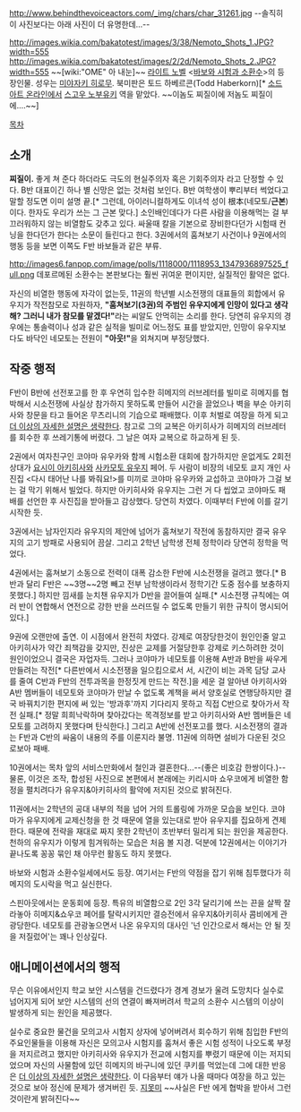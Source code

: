 http://www.behindthevoiceactors.com/_img/chars/char_31261.jpg
--솔직히 이 사진보다는 아래 사진이 더 유명한데...--

http://images.wikia.com/bakatotest/images/3/38/Nemoto_Shots_1.JPG?width=555
http://images.wikia.com/bakatotest/images/2/2d/Nemoto_Shots_2.JPG?width=555
~~[wiki:"OME" 아 내눈]~~
[[라이트 노벨]] <[[바보와 시험과 소환수]]>의 등장인물. 성우는 [[미야자키 히로무]]. 북미판은 토드 하베르콘(Todd Haberkorn)[* [[소드 아트 온라인]]에서 [[스고우 노부유키]] 역을 맡았다. ~~이놈도 찌질이에 저놈도 찌질이에....~~]

[[목차]]

== 소개 ==

'''찌질이.''' 좋게 쳐 준다 하더라도 극도의 현실주의자 혹은 기회주의자 라고 단정할 수 있다. 
B반 대표이긴 하나 별 신망은 없는 것처럼 보인다. B반 여학생이 뿌리부터 썩었다고 말할 정도면 이미 설명 끝.[* 그런데, 아이러니컬하게도 이녀석 성이 根本(네모토/'''근본''')이다. 한자도 우리가 쓰는 그 근본 맞다.] 소인배인데다가 다른 사람을 이용해먹는 걸 부끄러워하지 않는 비열함도 갖추고 있다. 싸울때 칼을 기본으로 장비한다던가 시험때 컨닝을 한다던가 한다는 소문이 들린다고 한다. 3권에서의 훔쳐보기 사건이나 9권에서의 행동 등을 보면 이쪽도 F반 바보들과 같은 부류.

http://images6.fanpop.com/image/polls/1118000/1118953_1347936897525_full.png
데포르메된 소환수는 본판보다는 훨씬 귀여운 편이지만, 실질적인 활약은 없다.

자신의 비열한 행동에 자각이 없는듯, 11권의 학년별 시소전쟁의 대표들의 회합에서 유우지가 작전참모로 자원하자, '''"훔쳐보기(3권)의 주범인 유우지에게 인망이 있다고 생각해? 그러니 내가 참모를 맡겠다!"'''라는 씨알도 안먹히는 소리를 한다. 당연히 유우지의 경우에는 통솔력이나 성과 같은 실적을 빌미로 어느정도 표를 받았지만, 인망이 유우지보다도 바닥인 네모토는 전원이 '''"아웃!"'''을 외쳐지며 부정당했다.
== 작중 행적 ==

F반이 B반에 선전포고를 한 후 우연히 입수한 히메지의 러브레터를 빌미로 히메지를 협박해서 시소전쟁에 사실상 참가하지 못하도록 만들어 시간을 끌었으나 벽을 부순 아키히사와 창문을 타고 들어온 무츠리니의 기습으로 패배했다. 이후 처벌로 여장을 하게 되고 [[더 이상의 자세한 설명은 생략한다]]. 참고로 그의 교복은 아키히사가 히메지의 러브레터를 회수한 후 쓰레기통에 버렸다. 그 날은 여자 교복으로 하교하게 된 듯.

2권에서 여자친구인 코야마 유우카와 함께 시험소환 대회에 참가하지만 운없게도 2회전 상대가 [[요시이 아키히사]]와 [[사카모토 유우지]] 페어. 두 사람이 비장의 네모토 쿄지 개인 사진집 <다시 태어난 나를 봐줘요!>를 미끼로 코야마 유우카와 교섭하고 코야마가 그걸 보는 걸 막기 위해서 빌었다. 하지만 아키히사와 유우지는 그런 거 다 씹었고 코야마도 패배를 선언한 후 사진집을 받아들고 감상했다. 당연히 차였다. 이때부터 F반에 이를 갈기 시작한 듯.

3권에서는 남자인지라 유우지의 제안에 넘어가 훔쳐보기 작전에 동참하지만 결국 유우지의 고기 방패로 사용되어 끔살. 그리고 2학년 남학생 전체 정학이라 당연히 정학을 먹었다.

4권에서는 훔쳐보기 소동으로 전력이 대폭 감소한 F반에 시소전쟁을 걸려고 했다.[* B반과 달리 F반은 ~~3명~~2명 빼고 전부 남학생이라서 정학기간 도중 점수를 보충하지 못했다.] 하지만 낌새를 눈치챈 유우지가 D반을 끌어들여 실패.[* 시소전쟁 규칙에는 여러 반이 연합해서 연전으로 강한 반을 쓰러뜨릴 수 없도록 만들기 위한 규칙이 명시되어 있다.]

9권에 오랜만에 출연. 이 시점에서 완전히 차였다. 강제로 여장당한것이 원인인줄 알고 아키히사가 약간 죄책감을 갖지만, 진상은 교제를 거절당한후 강제로 키스하려한 것이 원인이었으니 결국은 자업자득. 그러나 코야마가 네모토를 이용해 A반과 B반을 싸우게 만들려는 작전[* 다른반에서 시소전쟁을 일으킴으로서 서, 시간이 비는 과목 담당 교사를 줄여 C반과 F반의 전투과목을 한정짓게 만드는 작전.]을 세운 걸 알아낸 아키히사와 A반 멤버들이 네모토와 코야마가 만날 수 없도록 계책을 써서 양호실로 연행당하지만 결국 바꿔치기한 편지에 써 있는 '방과후'까지 기다리지 못하고 직접 C반으로 찾아가서 작전 실패.[* 정말 희희낙락하며 찾아갔다는 목격정보를 받고 아키히사와 A반 멤버들은 네모토를 고려하지 못했다며 탄식한다.] 그리고 A반에 선전포고를 했다. 시소전쟁의 결과는 F반과 C반의 싸움이 내용의 주를 이룬지라 불명. 11권에 의하면 설비가 다운된 것으로보아 패배.

10권에서는 목차 앞의 서비스만화에서 철인과 결혼한다...--(좋은 비호감 한쌍이다.)-- 물론, 이것은 조작, 합성된 사진으로 본편에서 본래에는 키리시마 쇼우코에게 비열한 함정을 펼치려다가 유우지&아키히사의 활약에 저지된 것으로 밝혀진다.

11권에서는 2학년의 공대 내부의 적을 넘어 거의 트롤링에 가까운 모습을 보인다. 코야마가 유우지에게 교제신청을 한 것 때문에 열을 있는대로 받아 유우지를 집요하게 견제한다. 때문에 전략을 재대로 짜지 못한 2학년이 초반부터 밀리게 되는 원인을 제공한다. 천하의 유우지가 이렇게 힘겨워하는 모습은 처음 볼 지경. 덕분에 12권에서는 이야기가 끝나도록 꽁꽁 묶인 채 아무런 활동도 하지 못했다.

바보와 시험과 소환수일세에서도 등장. 여기서는 F반의 약점을 잡기 위해 침투했다가 히메지의 도시락을 먹고 실신한다.

스핀아웃에서는 운동회에 등장. 특유의 비열함으로 2인 3각 달리기에 쓰는 끈을 살짝 잘라놓아 히메지&쇼우코 페어를 탈락시키지만 결승전에서 유우지&아키히사 콤비에게 관광당한다. 네모토를 관광놓으면서 나온 유우지의 대사인 '넌 인간으로서 해서는 안 될 짓을 저질렀어'는 꽤나 인상깊다.

== 애니메이션에서의 행적 ==

무슨 이유에서인지 학교 보안 시스템을 건드렸다가 경계 경보가 울려 도망치다 실수로 넘어지게 되어 보안 시스템의 선의 연결이 빠져버려서 학교의 소환수 시스템의 이상이 발생하게 되는 원인을 제공했다.

실수로 중요한 물건을 모의고사 시험지 상자에 넣어버려서 회수하기 위해 침입한 F반의 주요인물들을 이용해 자신은 모의고사 시험지를 훔쳐서 좋은 시험 성적이 나오도록 부정을 저지르려고 했지만 아키히사와 유우지가 전교에 시험지를 뿌렸기 때문에 이는 저지되었으며 자신의 사물함에 있던 히메지의 바구니에 있던 쿠키를 먹었는데 그에 대한 반응은 [[더 이상의 자세한 설명은 생략한다]]. 이 다음부터 얘가 나올 때마다 여장을 하고 있는 것으로 보아 정신에 문제가 생겨버린 듯. [[지못미]] ~~사실은 F반 에게 협박을 받아서 그런것이란게 밝혀진다~~
